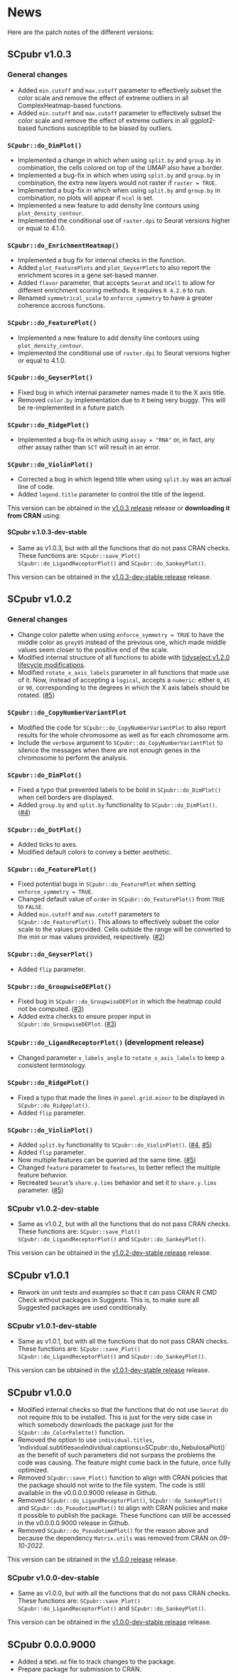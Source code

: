 # News {.unnumbered}

Here are the patch notes of the different versions:

## SCpubr v1.0.3 {.unnumbered}

### General changes {.unnumbered}

-   Added `min.cutoff` and `max.cutoff` parameter to effectively subset the color scale and remove the effect of extreme outliers in all ComplexHeatmap-based functions.
-   Added `min.cutoff` and `max.cutoff` parameter to effectively subset the color scale and remove the effect of extreme outliers in all ggplot2-based functions susceptible to be biased by outliers.


### `SCpubr::do_DimPlot()` {.unnumbered}
-   Implemented a change in which when using `split.by` and `group.by` in combination, the cells colored on top of the UMAP also have a border.
-   Implemented a bug-fix in which when using `split.by` and `group.by` in combination, the extra new layers would not raster if `raster = TRUE`.
-   Implemented a bug-fix in which when using `split.by` and `group.by` in combination, no plots will appear if `ncol` is set.
-   Implemented a new feature to add density line contours using `plot_density_contour`.
-   Implemented the conditional use of `raster.dpi` to Seurat versions higher or equal to 4.1.0.

### `SCpubr::do_EnrichmentHeatmap()` {.unnumbered}
-   Implemented a bug fix for internal checks in the function.
-   Added `plot_FeaturePlots` and `plot_GeyserPlots` to also report the enrichment scores in a gene set-based manner.
-   Added `flavor` parameter, that accepts `Seurat` and `UCell` to allow for different enrichment scoring methods. It requires `R 4.2.0` to run.
-   Renamed `symmetrical_scale` to `enforce_symmetry` to have a greater coherence accross functions.

### `SCpubr::do_FeaturePlot()` {.unnumbered}
-   Implemented a new feature to add density line contours using `plot_density_contour`.
-   Implemented the conditional use of `raster.dpi` to Seurat versions higher or equal to 4.1.0.

### `SCpubr::do_GeyserPlot()` {.unnumbered}
-   Fixed bug in which internal parameter names made it to the X axis title.
-   Removed `color.by` implementation due to it being very buggy. This will be re-implemented in a future patch.

### `SCpubr::do_RidgePlot()` {.unnumbered}
-   Implemented a bug-fix in which using `assay = "RNA"` or, in fact, any other assay rather than `SCT` will result in an error.


### `SCpubr::do_ViolinPlot()` {.unnumbered}
-   Corrected a bug in which legend title when using `split.by` was an actual line of code.
-   Added `legend.title` parameter to control the title of the legend.

This version can be obtained in the [v1.0.3 release](https://github.com/enblacar/SCpubr/releases/tag/v1.0.3) release or **downloading it from CRAN** using:


#### SCpubr v.1.0.3-dev-stable {.unnumbered}
-   Same as v1.0.3, but with all the functions that do not pass CRAN checks. These functions are: `SCpubr::save_Plot()` `SCpubr::do_LigandReceptorPlot()` and `SCpubr::do_SankeyPlot()`.

This version can be obtained in the [v1.0.3-dev-stable release](https://github.com/enblacar/SCpubr/releases/tag/v.1.0.3-dev-stable) release.



## SCpubr v1.0.2 {.unnumbered}

### General changes {.unnumbered}

-   Change color palette when using `enforce_symmetry = TRUE` to have the middle color as `grey95` instead of the previous one, which made middle values seem closer to the positive end of the scale.
-   Modified internal structure of all functions to abide with [tidyselect v1.2.0 lifecycle modifications](https://tidyselect.r-lib.org/news/index.html#lifecycle-changes-1-2-0).
-   Modified `rotate_x_axis_labels` parameter in all functions that made use of it. Now, instead of accepting a `logical`, accepts a `numeric`: either `0`, `45` or `90`, corresponding to the degrees in which the X axis labels should be rotated. ([#5](https://github.com/enblacar/SCpubr/issues/5#issuecomment-1289203453))

### `SCpubr::do_CopyNumberVariantPlot` {.unnumbered}

-   Modified the code for `SCpubr::do_CopyNumberVariantPlot` to also report results for the whole chromosome as well as for each chromosome arm.
-   Include the `verbose` argument to `SCpubr::do_CopyNumberVariantPlot` to silence the messages when there are not enough genes in the chromosome to perform the analysis.

### `SCpubr::do_DimPlot()` {.unnumbered}
-   Fixed a typo that prevented labels to be bold in `SCpubr::do_DimPlot()` when cell borders are displayed.
-   Added `group.by` and `split.by` functionality to `SCpubr::do_DimPlot()`. ([#4](https://github.com/enblacar/SCpubr/issues/4))

### `SCpubr::do_DotPlot()` {.unnumbered}
-   Added ticks to axes.
-   Modified default colors to convey a better aesthetic. 

### `SCpubr::do_FeaturePlot()` {.unnumbered}
-   Fixed potential bugs in `SCpubr::do_FeaturePlot` when setting `enforce_symmetry = TRUE`.
-   Changed default value of `order` in `SCpubr::do_FeaturePlot()` from `TRUE` to `FALSE`.
-   Added `min.cutoff` and `max.cutoff` parameters to `SCpubr::do_FeaturePlot()`. This allows to effectively subset the color scale to the values provided. Cells outside the range will be converted to the min or max values provided, respectively. ([#2](https://github.com/enblacar/SCpubr/issues/2))

### `SCpubr::do_GeyserPlot()` {.unnumbered}
-   Added `flip` parameter.

### `SCpubr::do_GroupwiseDEPlot()` {.unnumbered}
-   Fixed bug in `SCpubr::do_GroupwiseDEPlot` in which the heatmap could not be computed. ([#3](https://github.com/enblacar/SCpubr/issues/3))
-   Added extra checks to ensure proper input in `SCpubr::do_GroupwiseDEPlot`. ([#3](https://github.com/enblacar/SCpubr/issues/3))

### `SCpubr::do_LigandReceptorPlot()` (development release) {.unnumbered}
- Changed parameter `x_labels_angle` to `rotate_x_axis_labels` to keep a consistent terminology.

### `SCpubr::do_RidgePlot()` {.unnumbered}
-   Fixed a typo that made the lines in `panel.grid.minor` to be displayed in `SCpubr::do_Ridgeplot()`.
-   Added `flip` parameter.

### `SCpubr::do_ViolinPlot()`  {.unnumbered}
-   Added `split.by` functionality to `SCpubr::do_ViolinPlot()`. ([#4](https://github.com/enblacar/SCpubr/issues/4), [#5](https://github.com/enblacar/SCpubr/issues/5))
-   Added `flip` parameter.
-   Now multiple features can be queried ad the same time. ([#5](https://github.com/enblacar/SCpubr/issues/5#issuecomment-1289203453))
-   Changed `feature` parameter to `features`, to better reflect the multiple feature behavior.
-   Recreated `Seurat`'s `share.y.lims` behavior and set it to `share.y.lims` parameter. ([#5](https://github.com/enblacar/SCpubr/issues/5#issuecomment-1289203453))

### SCpubr v1.0.2-dev-stable {.unnumbered}

-   Same as v1.0.2, but with all the functions that do not pass CRAN checks. These functions are: `SCpubr::save_Plot()` `SCpubr::do_LigandReceptorPlot()` and `SCpubr::do_SankeyPlot()`.

This version can be obtained in the [v1.0.2-dev-stable release](https://github.com/enblacar/SCpubr/releases/tag/v1.0.2-dev-stable) release.



## SCpubr v1.0.1 {.unnumbered}

-   Rework on unit tests and examples so that it can pass CRAN R CMD Check without packages in Suggests. This is, to make sure all Suggested packages are used conditionally.

### SCpubr v1.0.1-dev-stable {.unnumbered}

-   Same as v1.0.1, but with all the functions that do not pass CRAN checks. These functions are: `SCpubr::save_Plot()` `SCpubr::do_LigandReceptorPlot()` and `SCpubr::do_SankeyPlot()`.

This version can be obtained in the [v1.0.1-dev-stable release](https://github.com/enblacar/SCpubr/releases/tag/v1.0.1-dev-stable) release.



## SCpubr v1.0.0 {.unnumbered}

-   Modified internal checks so that the functions that do not use `Seurat` do not require this to be installed. This is just for the very side case in which somebody downloads the package just for the `SCpubr::do_ColorPalette()` function.
-   Removed the option to use `individual.titles`, 'individual.subtitles`and`individual.captions`in`SCpubr::do_NebulosaPlot()\` as the benefit of such parameters did not surpass the problems the code was causing. The feature might come back in the future, once fully optimized.
-   Removed `SCpubr::save_Plot()` function to align with CRAN policies that the package should not write to the file system. The code is still available in the v0.0.0.0.9000 release in Github.
-   Removed `SCpubr::do_LigandReceptorPlot()`, `SCpubr::do_SankeyPlot()` and `SCpubr::do_PseudotimePlot()` to align with CRAN policies and make it possible to publish the package. These functions can still be accessed in the v0.0.0.0.9000 release in Github.
-   Removed `SCpubr::do_PseudotimePlot()` for the reason above and because the dependency `Matrix.utils` was removed from CRAN on *09-10-2022*.

This version can be obtained in the [v1.0.0 release](https://github.com/enblacar/SCpubr/releases/tag/v1.0.0) release.

### SCpubr v1.0.0-dev-stable {.unnumbered}

-   Same as v1.0.0, but with all the functions that do not pass CRAN checks. These functions are: `SCpubr::save_Plot()` `SCpubr::do_LigandReceptorPlot()` and `SCpubr::do_SankeyPlot()`.

This version can be obtained in the [v1.0.0-dev-stable release](https://github.com/enblacar/SCpubr/releases/tag/v1.0.0-dev-stable) release.



## SCpubr 0.0.0.9000 {.unnumbered}

-   Added a `NEWS.md` file to track changes to the package.
-   Prepare package for submission to CRAN.
